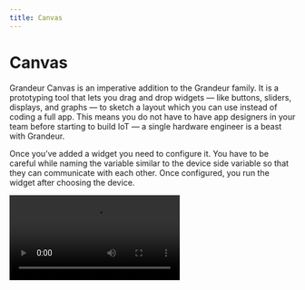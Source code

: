 ```yaml
---
title: Canvas
---
```

# Canvas

Grandeur Canvas is an imperative addition to the Grandeur family. It is a prototyping tool that lets you drag and drop widgets — like buttons, sliders, displays, and graphs — to sketch a layout which you can use instead of coding a full app. This means you do not have to have app designers in your team before starting to build IoT — a single hardware engineer is a beast with Grandeur.

Once you’ve added a widget you need to configure it. You have to be careful while naming the variable similar to the device side variable so that they can communicate with each other. Once configured, you run the widget after choosing the device.

![Canvas Widget](/images/canvas.webm)
